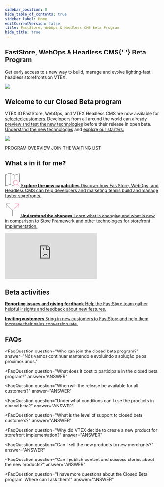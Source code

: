 ```yaml
---
sidebar_position: 0
hide_table_of_contents: true
sidebar_label: Home
editCurrentVersion: false
title: FastStore, WebOps & Headless CMS Beta Program
hide_title: true
---
```







  <div className="grid grid-cols-2">
  <div className="my-auto">
  <h2 className="text-5xl text-fontSecondary leading-tight font-VTEXMedium break-normal">
  FastStore, WebOps & Headless CMS{' '}
  <span className="text-rebelPink">Beta Program</span>
  </h2>
  <p className="text-base text-details my-6">
  Get early access to a new way to build, manage and evolve lighting-fast headless storefronts on VTEX.
  </p>
  </div>
  <img className="w-full px-28" src="/img/future.png"/>
</div>

## Welcome to our Closed Beta program

VTEX IO FastStore, WebOps, and VTEX Headless CMS are now available for [selected customers](/beta/customer-invitation). Developers from all around the world can already [preview and test the new technologies](/playground) before their release in open beta. [Understand the new technologies](/beta/features-and-capabilities) and [explore our starters.](/starters)

![](/img/timeline.png)

<Link to="/beta/overview" className="button-primary">
  PROGRAM OVERVIEW
</Link>

<Link to="/docs" className="button-tertiary">
  JOIN THE WAITING LIST
</Link>

## What's in it for me?

<CardGrid icon>

[ <svg xmlns="http://www.w3.org/2000/svg" height="48" width="48" viewBox="0 0 64 64"><title>m search</title><g strokeLinecap="square" strokeWidth="2" fill="none" stroke="currentColor" strokeLinejoin="miter" className="nc-icon-wrapper" strokeMiterlimit="10"><polyline points="39 58.8 22 52 2 58 2 10 22 4 42 12 62 6 62 41"></polyline> <line x1="62" y1="60" x2="53.07" y2="51.07" data-cap="butt" strokeLinecap="butt" stroke="#f71963"></line> <circle cx="46" cy="44" r="10" stroke="#f71963"></circle> <line x1="22" y1="4" x2="22" y2="52" data-cap="butt" strokeLinecap="butt"></line> <line x1="42" y1="12" x2="42" y2="28" data-cap="butt" strokeLinecap="butt"></line></g></svg> **Explore the new capabilities** Discover how FastStore, WebOps, and Headless CMS can help developers and marketing teams build and manage faster storefronts.](/beta/features-and-capabilities)

[ <svg xmlns="http://www.w3.org/2000/svg" height="48" width="48" viewBox="0 0 64 64"><title>split branch</title><g strokeLinecap="square" strokeWidth="2" fill="none" stroke="currentColor" strokeLinejoin="miter" className="nc-icon-wrapper" strokeMiterlimit="10"><polyline data-cap="butt" points="5 5 32 32 32 59" strokeLinecap="butt"></polyline><line data-cap="butt" x1="37" y1="27" x2="59" y2="5" strokeLinecap="butt" stroke="#f71963"></line><polyline points="5 22 5 5 22 5"></polyline><polyline points="59 21.999 59 5 41.999 5" stroke="#f71963"></polyline></g></svg> **Understand the changes** Learn what is changing and what is new in comparison to Store Framework and other technologies for storefront implementation.](/beta/changes-from-store-framework)

</CardGrid>

<div className="relative w-full h-0 p-32 lg:p-64">
  <iframe
    src="https://player.vimeo.com/video/723083396?&h=a1725d4a3f&title=0&byline=0&portrait=0"
    className="absolute top-0 left-0 w-full h-full"
    frameborder="0"    
    allow="autoplay; fullscreen; picture-in-picture"
    allowfullscreen
  ></iframe>
</div>
<script src="https://player.vimeo.com/api/player.js"></script>

## Beta activities

<CardGrid >

[ **Reporting issues and giving feedback** Help the FastStore team gather helpful insights and feedback about new features.](/beta/feedback-and-issue-tracking)

[ **Inviting customers** Bring in new customers to FastStore and help them increase their sales conversion rate.](/beta/customer-invitation)

</CardGrid>

## FAQs

<FaqQuestion
  question="Who can join the closed beta program?"
  answer="Nós vamos continuar mantendo e evoluindo a solução pelos próximos anos."
></FaqQuestion>
<FaqQuestion
  question="What does it cost to participate in the closed beta program?"
  answer="ANSWER"
></FaqQuestion>
<FaqQuestion
  question="When will the release be available for all customers?"
  answer="ANSWER"
></FaqQuestion>
<FaqQuestion
  question="Under what conditions can I use the products in closed beta?"
  answer="ANSWER"
></FaqQuestion>
<FaqQuestion
  question="What is the level of support to closed beta customers?"
  answer="ANSWER"
></FaqQuestion>
<FaqQuestion
  question="Why did VTEX decide to create a new product for storefront implementation?"
  answer="ANSWER"
></FaqQuestion>
<FaqQuestion
  question="Can I sell the new products to new merchants?"
  answer="ANSWER"
></FaqQuestion>
<FaqQuestion
  question="Can I publish content and success stories about the new products?"
  answer="ANSWER"
></FaqQuestion>
<FaqQuestion
  question="I have more questions about the Closed Beta program. Where can I ask them?"
  answer="ANSWER"
></FaqQuestion>
